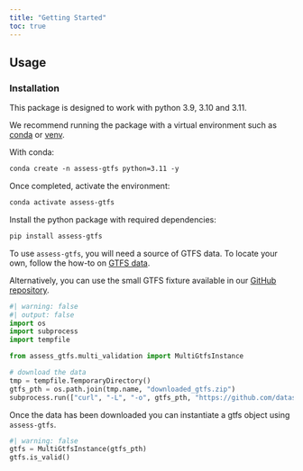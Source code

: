 ```yaml
---
title: "Getting Started"
toc: true
---
```


## Usage
<!-- *Explain how to use the things in the repo.* -->

### Installation

This package is designed to work with python 3.9, 3.10 and 3.11.

We recommend running the package with a virtual environment such as
[conda](https://conda.io/projects/conda/en/latest/user-guide/tasks/manage-environments.html)
or [venv](https://docs.python.org/3/library/venv.html).

With conda:
```.abc
conda create -n assess-gtfs python=3.11 -y
```
Once completed, activate the environment:
```.abc
conda activate assess-gtfs
```
Install the python package with required dependencies:

```.abc
pip install assess-gtfs
```
To use `assess-gtfs`, you will need a source of GTFS data. To locate your own,
follow the how-to on [GTFS data][gtfs-how-to].

Alternatively, you can use the small GTFS fixture available in our [GitHub repository][newport-gtfs-fixture].

[gtfs-how-to]: /docs/how_to/index.qmd
[newport-gtfs-fixture]: https://github.com/datasciencecampus/assess_gtfs/blob/dev/tests/data/gtfs/newport-20230613_gtfs.zip

```python
#| warning: false
#| output: false
import os
import subprocess
import tempfile

from assess_gtfs.multi_validation import MultiGtfsInstance

# download the data
tmp = tempfile.TemporaryDirectory()
gtfs_pth = os.path.join(tmp.name, "downloaded_gtfs.zip")
subprocess.run(["curl", "-L", "-o", gtfs_pth, "https://github.com/datasciencecampus/assess_gtfs/raw/dev/tests/data/gtfs/newport-20230613_gtfs.zip"])

```

Once the data has been downloaded you can instantiate a gtfs object using `assess-gtfs`.


```python
#| warning: false
gtfs = MultiGtfsInstance(gtfs_pth)
gtfs.is_valid()
```
